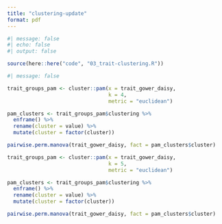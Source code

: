 ```yaml
---
title: "clustering-update"
format: pdf
---
```


```r
#| message: false
#| echo: false
#| output: false

source(here::here("code", "03_trait-clustering.R"))
```


```r
#| message: false

trait_groups_pam <- cluster::pam(x = trait_gower_daisy,
                                 k = 4,
                                 metric = "euclidean")

pam_clusters <- trait_groups_pam$clustering %>% 
  enframe() %>% 
  rename(cluster = value) %>% 
  mutate(cluster = factor(cluster))

pairwise.perm.manova(trait_gower_daisy, fact = pam_clusters$cluster)

trait_groups_pam <- cluster::pam(x = trait_gower_daisy,
                                 k = 5,
                                 metric = "euclidean")

pam_clusters <- trait_groups_pam$clustering %>% 
  enframe() %>% 
  rename(cluster = value) %>% 
  mutate(cluster = factor(cluster))

pairwise.perm.manova(trait_gower_daisy, fact = pam_clusters$cluster)
```

